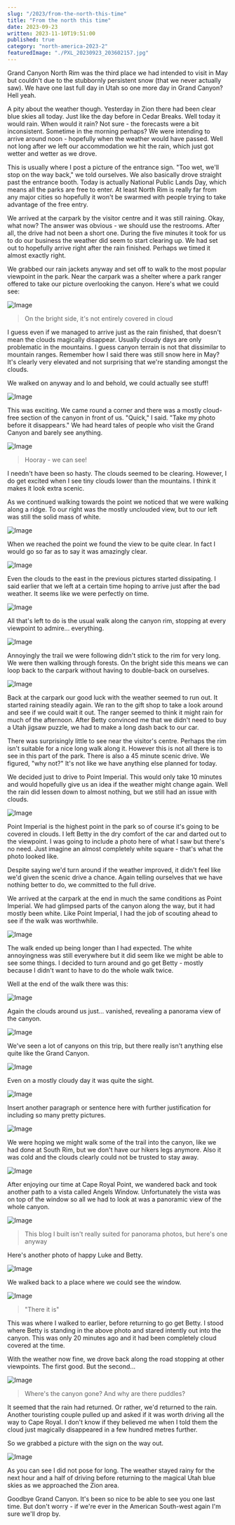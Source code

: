 ```yaml
---
slug: "/2023/from-the-north-this-time"
title: "From the north this time"
date: 2023-09-23
written: 2023-11-10T19:51:00
published: true
category: "north-america-2023-2"
featuredImage: "./PXL_20230923_203602157.jpg"
---
```


Grand Canyon North Rim was the third place we had intended to visit in May but couldn't due to the stubbornly persistent snow (that we never actually saw). We have one last full day in Utah so one more day in Grand Canyon? Hell yeah.

A pity about the weather though. Yesterday in Zion there had been clear blue skies all today. Just like the day before in Cedar Breaks. Well today it would rain. When would it rain? Not sure - the forecasts were a bit inconsistent. Sometime in the morning perhaps? We were intending to arrive around noon - hopefully when the weather would have passed. Well not long after we left our accommodation we hit the rain, which just got wetter and wetter as we drove.

This is usually where I post a picture of the entrance sign. "Too wet, we'll stop on the way back," we told ourselves. We also basically drove straight past the entrance booth. Today is actually National Public Lands Day, which means all the parks are free to enter. At least North Rim is really far from any major cities so hopefully it won't be swarmed with people trying to take advantage of the free entry.

We arrived at the carpark by the visitor centre and it was still raining. Okay, what now? The answer was obvious - we should use the restrooms. After all, the drive had not been a short one. During the five minutes it took for us to do our business the weather did seem to start clearing up. We had set out to hopefully arrive right after the rain finished. Perhaps we timed it almost exactly right.

We grabbed our rain jackets anyway and set off to walk to the most popular viewpoint in the park. Near the carpark was a shelter where a park ranger offered to take our picture overlooking the canyon. Here's what we could see:

![Image](PXL_20230923_174119832.jpg)

> On the bright side, it's not entirely covered in cloud

I guess even if we managed to arrive just as the rain finished, that doesn't mean the clouds magically disappear. Usually cloudy days are only problematic in the mountains. I guess canyon terrain is not that dissimilar to mountain ranges. Remember how I said there was still snow here in May? It's clearly very elevated and not surprising that we're standing amongst the clouds.

We walked on anyway and lo and behold, we could actually see stuff!

![Image](PXL_20230923_174714143.jpg)

This was exciting. We came round a corner and there was a mostly cloud-free section of the canyon in front of us. "Quick," I said. "Take my photo before it disappears." We had heard tales of people who visit the Grand Canyon and barely see anything.

![Image](PXL_20230923_174844067.jpg)

> Hooray - we can see!

I needn't have been so hasty. The clouds seemed to be clearing. However, I do get excited when I see tiny clouds lower than the mountains. I think it makes it look extra scenic.

As we continued walking towards the point we noticed that we were walking along a ridge. To our right was the mostly unclouded view, but to our left was still the solid mass of white.

![Image](PXL_20230923_175046303.jpg)

When we reached the point we found the view to be quite clear. In fact I would go so far as to say it was amazingly clear.

![Image](PXL_20230923_175202410.jpg)

Even the clouds to the east in the previous pictures started dissipating. I said earlier that we left at a certain time hoping to arrive just after the bad weather. It seems like we were perfectly on time.

![Image](PXL_20230923_180130140.jpg)

All that's left to do is the usual walk along the canyon rim, stopping at every viewpoint to admire... everything.

![Image](PXL_20230923_180425589.jpg)

Annoyingly the trail we were following didn't stick to the rim for very long. We were then walking through forests. On the bright side this means we can loop back to the carpark without having to double-back on ourselves.

![Image](PXL_20230923_183617608.jpg)

Back at the carpark our good luck with the weather seemed to run out. It started raining steadily again. We ran to the gift shop to take a look around and see if we could wait it out. The ranger seemed to think it might rain for much of the afternoon. After Betty convinced me that we didn't need to buy a Utah jigsaw puzzle, we had to make a long dash back to our car.

There was surprisingly little to see near the visitor's centre. Perhaps the rim isn't suitable for a nice long walk along it. However this is not all there is to see in this part of the park. There is also a 45 minute scenic drive. We figured, "why not?" It's not like we have anything else planned for today.

We decided just to drive to Point Imperial. This would only take 10 minutes and would hopefully give us an idea if the weather might change again. Well the rain did lessen down to almost nothing, but we still had an issue with clouds.

![Image](PXL_20230923_193232410.jpg)

Point Imperial is the highest point in the park so of course it's going to be covered in clouds. I left Betty in the dry comfort of the car and darted out to the viewpoint. I was going to include a photo here of what I saw but there's no need. Just imagine an almost completely white square - that's what the photo looked like.

Despite saying we'd turn around if the weather improved, it didn't feel like we'd given the scenic drive a chance. Again telling ourselves that we have nothing better to do, we committed to the full drive.

We arrived at the carpark at the end in much the same conditions as Point Imperial. We had glimpsed parts of the canyon along the way, but it had mostly been white. Like Point Imperial, I had the job of scouting ahead to see if the walk was worthwhile.

![Image](PXL_20230923_201920414.jpg)

The walk ended up being longer than I had expected. The white annoyingness was still everywhere but it did seem like we might be able to see some things. I decided to turn around and go get Betty - mostly because I didn't want to have to do the whole walk twice.

Well at the end of the walk there was this:

![Image](PXL_20230923_203602157.jpg)

Again the clouds around us just... vanished, revealing a panorama view of the canyon.

![Image](PXL_20230923_204232908.jpg)

We've seen a lot of canyons on this trip, but there really isn't anything else quite like the Grand Canyon.

![Image](PXL_20230923_204453983.jpg)

Even on a mostly cloudy day it was quite the sight.

![Image](PXL_20230923_204528175.jpg)

Insert another paragraph or sentence here with further justification for including so many pretty pictures.

![Image](PXL_20230923_204556045.jpg)

We were hoping we might walk some of the trail into the canyon, like we had done at South Rim, but we don't have our hikers legs anymore. Also it was cold and the clouds clearly could not be trusted to stay away.

![Image](PXL_20230923_204748309.jpg)

After enjoying our time at Cape Royal Point, we wandered back and took another path to a vista called Angels Window. Unfortunately the vista was on top of the window so all we had to look at was a panoramic view of the whole canyon.

![Image](PXL_20230923_205730769.jpg)

> This blog I built isn't really suited for panorama photos, but here's one anyway

Here's another photo of happy Luke and Betty.

![Image](PXL_20230923_204922943.jpg)

We walked back to a place where we could see the window.

![Image](PXL_20230923_210458190.jpg)

> "There it is"

This was where I walked to earlier, before returning to go get Betty. I stood where Betty is standing in the above photo and stared intently out into the canyon. This was only 20 minutes ago and it had been completely cloud covered at the time.

With the weather now fine, we drove back along the road stopping at other viewpoints. The first good. But the second...

![Image](PXL_20230923_213338865.jpg)

> Where's the canyon gone? And why are there puddles?

It seemed that the rain had returned. Or rather, we'd returned to the rain. Another touristing couple pulled up and asked if it was worth driving all the way to Cape Royal. I don't know if they believed me when I told them the cloud just magically disappeared in a few hundred metres further.

So we grabbed a picture with the sign on the way out.

![Image](PXL_20230923_221018142.jpg)

As you can see I did not pose for long. The weather stayed rainy for the next hour and a half of driving before returning to the magical Utah blue skies as we approached the Zion area.

Goodbye Grand Canyon. It's been so nice to be able to see you one last time. But don't worry - if we're ever in the American South-west again I'm sure we'll drop by.
